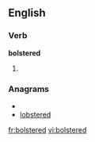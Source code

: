 ==English==

===Verb===
'''bolstered'''

# {{past of|[[bolster]]}}

===Anagrams===
* {{alphagram|bdeelorst}}
* [[lobstered#English|lobstered]]


[[fr:bolstered]]
[[vi:bolstered]]